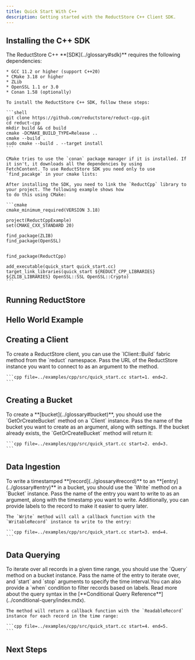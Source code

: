 ```yaml
---
title: Quick Start With C++
description: Getting started with the ReductStore C++ Client SDK.
---
```



<head>
  <link
    rel="canonical"
    href="https://www.reduct.store/docs/getting-started/with-cpp"
  />
</head>

<Intro language="C++" repository="reduct-cpp" />

## Installing the C++ SDK

<InstallSdk>
    The ReductStore C++ **[SDK](../glossary#sdk)** requires the following dependencies:

    * GCC 11.2 or higher (support C++20)
    * CMake 3.18 or higher
    * ZLib
    * OpenSSL 1.1 or 3.0
    * Conan 1.58 (optionally)

    To install the ReductStore C++ SDK, follow these steps:

    ```shell
    git clone https://github.com/reductstore/reduct-cpp.git
    cd reduct-cpp
    mkdir build && cd build
    cmake -DCMAKE_BUILD_TYPE=Release ..
    cmake --build .
    sudo cmake --build . --target install
    ```

    CMake tries to use the `conan` package manager if it is installed. If it isn't, it downloads all the dependencies by using
    FetchContent. To use ReductStore SDK you need only to use `find_pacakge` in your cmake lists:

    After installing the SDK, you need to link the `ReductCpp` library to your project. The following example shows how
    to do this using CMake:

    ```cmake
    cmake_minimum_required(VERSION 3.18)

    project(ReductCppExample)
    set(CMAKE_CXX_STANDARD 20)

    find_package(ZLIB)
    find_package(OpenSSL)


    find_package(ReductCpp)

    add_executable(quick_start quick_start.cc)
    target_link_libraries(quick_start ${REDUCT_CPP_LIBRARIES} ${ZLIB_LIBRARIES} OpenSSL::SSL OpenSSL::Crypto)
    ```

</InstallSdk>

## Running ReductStore

<RunReductStore />

## Hello World Example

<UsingSdkSection example={QuickStart} language="cpp" />

## Creating a Client

<CreateClientSection>
    To create a ReductStore client, you can use the `IClient::Build` fabric method from the `reduct` namespace. Pass the URL of the
    ReductStore instance you want to connect to as an argument to the method.

    ```cpp file=../examples/cpp/src/quick_start.cc start=1. end=2.
    ```

</CreateClientSection>

## Creating a Bucket

<CreateBucketSection>
    To create a **[bucket](../glossary#bucket)**, you should use the `GetOrCreateBucket` method on a `Client` instance. Pass the name of the bucket
    you want to create as an argument, along with settings.  If the bucket already exists, the `GetOrCreateBucket`
    method will return it:

    ```cpp file=../examples/cpp/src/quick_start.cc start=2. end=3.
    ```

</CreateBucketSection>

## Data Ingestion

<DataIngestionSection>
    To write a timestamped **[record](../glossary#record)** to an **[entry](../glossary#entry)** in a bucket, you should use the `Write` method on a `Bucket` instance.
    Pass the name of the entry you want to write to as an argument, along with the timestamp you want to write.
    Additionally, you can provide labels to the record to make it easier to query later.

    The `Write` method will call a callback function with the `WritableRecord` instance to write to the entry:

    ```cpp file=../examples/cpp/src/quick_start.cc start=3. end=4.
    ```

</DataIngestionSection>

## Data Querying

<DataQueryingSection>
    To iterate over all records in a given time range, you should use the `Query` method on a bucket instance. Pass the
    name of the entry to iterate over, and `start` and `stop` arguments to specify the time interval.You can also
    provide a `when` condition to filter records based on labels. Read more about the query syntax in the [**Conditional Query Reference**](../conditional-query/index.mdx).

    The method will return a callback function with the `ReadableRecord` instance for each record in the time range:

    ```cpp file=../examples/cpp/src/quick_start.cc start=4. end=5.
    ```

</DataQueryingSection>

## Next Steps

<NextStep />
